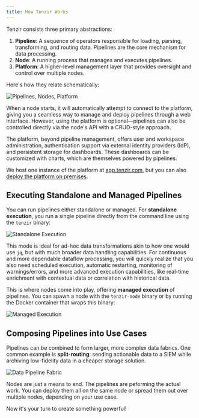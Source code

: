 ```yaml
---
title: How Tenzir Works
---
```


Tenzir consists three primary abstractions:

1. **Pipeline**: A sequence of operators responsible for loading, parsing,
  transforming, and routing data. Pipelines are the core mechanism for data
  processing.
2. **Node**: A running process that manages and executes pipelines.
3. **Platform**: A higher-level management layer that provides oversight and
  control over multiple nodes.

Here's how they relate schematically:

![Pipelines, Nodes, Platform](how-tenzir-works/pipelines-nodes-platform.svg)

When a node starts, it will automatically attempt to connect to the platform,
giving you a seamless way to manage and deploy pipelines through a web interface.
However, using the platform is optional—pipelines can also be controlled directly
via the node's API with a CRUD-style approach.

The platform, beyond pipeline management, offers user and workspace
administration, authentication support via external identity providers (IdP),
and persistent storage for dashboards. These dashboards can be customized with
charts, which are themselves powered by pipelines.

We host one instance of the platform at
[app.tenzir.com](https://app.tenzir.com), but you can also [deploy the platform
on premises](../installation/deploy-the-platform.md).

## Executing Standalone and Managed Pipelines

You can run pipelines either standalone or managed. For **standalone
execution**, you run a single pipeline directly from the command line using the
`tenzir` binary:

![Standalone Execution](how-tenzir-works/user-journey-1a.svg)

This mode is ideal for ad-hoc data transformations akin to how one would use
`jq`, but with much broader data handling capabilities. For continuous and more
dependable dataflow processing, you will quickly realize that you also need
scheduled execution, automatic restarting, monitoring of warnings/errors, and
more advanced execution capabilities, like real-time enrichment with contextual
data or correlation with historical data.

This is where nodes come into play, offering **managed execution** of pipelines.
You can spawn a node with the `tenzir-node` binary or by running the Docker
container that wraps this binary:

![Managed Execution](how-tenzir-works/user-journey-1b.svg)

## Composing Pipelines into Use Cases

Pipelines can be combined to form larger, more complex data fabrics. One common
example is **split-routing**: sending actionable data to a SIEM while archiving
low-fidelity data in a cheaper storage solution.

![Data Pipeline Fabric](how-tenzir-works/split-routing.svg)

Nodes are just a means to end. The pipelines are peforming the actual work. You
can deploy them all on the same node or spread them out over multiple nodes,
depending on your use case.

Now it's your turn to create something powerful!